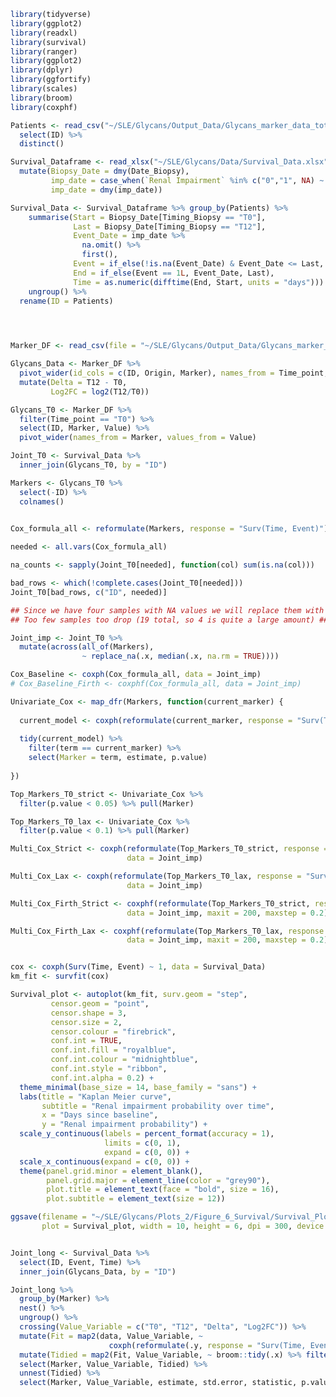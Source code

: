 ```r

library(tidyverse)
library(ggplot2)
library(readxl)
library(survival)
library(ranger)
library(ggplot2)
library(dplyr)
library(ggfortify)
library(scales)
library(broom)
library(coxphf)

```


```r

Patients <- read_csv("~/SLE/Glycans/Output_Data/Glycans_marker_data_total.csv") %>% 
  select(ID) %>% 
  distinct()

Survival_Dataframe <- read_xlsx("~/SLE/Glycans/Data/Survival_Data.xlsx") %>% 
  mutate(Biopsy_Date = dmy(Date_Biopsy), 
         imp_date = case_when(`Renal Impairment` %in% c("0","1", NA) ~ NA_character_, TRUE ~ `Renal Impairment`),
         imp_date = dmy(imp_date))

Survival_Data <- Survival_Dataframe %>% group_by(Patients) %>% 
    summarise(Start = Biopsy_Date[Timing_Biopsy == "T0"], 
              Last = Biopsy_Date[Timing_Biopsy == "T12"], 
              Event_Date = imp_date %>% 
                na.omit() %>% 
                first(),
              Event = if_else(!is.na(Event_Date) & Event_Date <= Last, 1L, 0L),
              End = if_else(Event == 1L, Event_Date, Last),
              Time = as.numeric(difftime(End, Start, units = "days"))) %>% 
    ungroup() %>% 
  rename(ID = Patients)


  
```

```r

Marker_DF <- read_csv(file = "~/SLE/Glycans/Output_Data/Glycans_marker_data_total.csv")

Glycans_Data <- Marker_DF %>% 
  pivot_wider(id_cols = c(ID, Origin, Marker), names_from = Time_point, values_from = Value) %>% 
  mutate(Delta = T12 - T0, 
         Log2FC = log2(T12/T0))

Glycans_T0 <- Marker_DF %>% 
  filter(Time_point == "T0") %>% 
  select(ID, Marker, Value) %>% 
  pivot_wider(names_from = Marker, values_from = Value)

Joint_T0 <- Survival_Data %>% 
  inner_join(Glycans_T0, by = "ID")

Markers <- Glycans_T0 %>% 
  select(-ID) %>% 
  colnames()
  
```



```r

Cox_formula_all <- reformulate(Markers, response = "Surv(Time, Event)")

needed <- all.vars(Cox_formula_all)

na_counts <- sapply(Joint_T0[needed], function(col) sum(is.na(col)))

bad_rows <- which(!complete.cases(Joint_T0[needed]))
Joint_T0[bad_rows, c("ID", needed)]

## Since we have four samples with NA values we will replace them with the mdeian value for each marker ##
## Too few samples too drop (19 total, so 4 is quite a large amount) ##

Joint_imp <- Joint_T0 %>%
  mutate(across(all_of(Markers), 
                ~ replace_na(.x, median(.x, na.rm = TRUE))))

```


```r

Cox_Baseline <- coxph(Cox_formula_all, data = Joint_imp)
# Cox_Baseline_Firth <- coxphf(Cox_formula_all, data = Joint_imp)

Univariate_Cox <- map_dfr(Markers, function(current_marker) {
  
  current_model <- coxph(reformulate(current_marker, response = "Surv(Time, Event)"), data = Joint_imp)
  
  tidy(current_model) %>% 
    filter(term == current_marker) %>% 
    select(Marker = term, estimate, p.value)
  
})

Top_Markers_T0_strict <- Univariate_Cox %>% 
  filter(p.value < 0.05) %>% pull(Marker)

Top_Markers_T0_lax <- Univariate_Cox %>% 
  filter(p.value < 0.1) %>% pull(Marker)

Multi_Cox_Strict <- coxph(reformulate(Top_Markers_T0_strict, response = "Surv(Time, Event)"), 
                          data = Joint_imp)

Multi_Cox_Lax <- coxph(reformulate(Top_Markers_T0_lax, response = "Surv(Time, Event)"), 
                          data = Joint_imp)

Multi_Cox_Firth_Strict <- coxphf(reformulate(Top_Markers_T0_strict, response = "Surv(Time, Event)"), 
                          data = Joint_imp, maxit = 200, maxstep = 0.2)

Multi_Cox_Firth_Lax <- coxphf(reformulate(Top_Markers_T0_lax, response = "Surv(Time, Event)"), 
                          data = Joint_imp, maxit = 200, maxstep = 0.2)



```

```r

cox <- coxph(Surv(Time, Event) ~ 1, data = Survival_Data)
km_fit <- survfit(cox)

Survival_plot <- autoplot(km_fit, surv.geom = "step", 
         censor.geom = "point", 
         censor.shape = 3, 
         censor.size = 2, 
         censor.colour = "firebrick",
         conf.int = TRUE, 
         conf.int.fill = "royalblue", 
         conf.int.colour = "midnightblue",
         conf.int.style = "ribbon", 
         conf.int.alpha = 0.2) +
  theme_minimal(base_size = 14, base_family = "sans") +
  labs(title = "Kaplan Meier curve",
       subtitle = "Renal impairment probability over time",
       x = "Days since baseline", 
       y = "Renal impairment probability") +
  scale_y_continuous(labels = percent_format(accuracy = 1),
                     limits = c(0, 1), 
                     expand = c(0, 0)) +
  scale_x_continuous(expand = c(0, 0)) +
  theme(panel.grid.minor = element_blank(),
        panel.grid.major = element_line(color = "grey90"),
        plot.title = element_text(face = "bold", size = 16),
        plot.subtitle = element_text(size = 12))

ggsave(filename = "~/SLE/Glycans/Plots_2/Figure_6_Survival/Survival_Plot_Basic.jpeg",
       plot = Survival_plot, width = 10, height = 6, dpi = 300, device = "jpeg")

```


```r





```

```r


Joint_long <- Survival_Data %>% 
  select(ID, Event, Time) %>% 
  inner_join(Glycans_Data, by = "ID")

Joint_long %>% 
  group_by(Marker) %>% 
  nest() %>% 
  ungroup() %>% 
  crossing(Value_Variable = c("T0", "T12", "Delta", "Log2FC")) %>% 
  mutate(Fit = map2(data, Value_Variable, ~ 
                      coxph(reformulate(.y, response = "Surv(Time, Event)"), data = .x))) %>% 
  mutate(Tidied = map2(Fit, Value_Variable, ~ broom::tidy(.x) %>% filter(term == .y))) %>% 
  select(Marker, Value_Variable, Tidied) %>%
  unnest(Tidied) %>% 
  select(Marker, Value_Variable, estimate, std.error, statistic, p.value, conf.low, conf.high)


```

